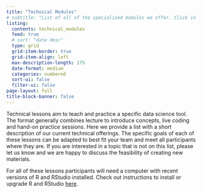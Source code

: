 ```yaml
---
title: "Technical Modules"
# subtitle: "List of all of the specialized modules we offer. Click in each card to learn more" 
listing:
  contents: technical_modules
  feed: true
  # sort: "date desc"
  type: grid
  grid-item-border: true
  grid-item-align: left
  max-description-length: 175
  date-format: medium
  categories: numbered
  sort-ui: false
  filter-ui: false
page-layout: full
title-block-banner: false
---
```


Technical lessons aim to teach and practice a specific data science tool. The format generally combines lecture to introduce concepts, live coding and hand-on practice sessions. Here we provide a list with a short description of our current technical offerings. The specific goals of each of these lessons can be adapted to best fit your team and meet all participants where they are. If you are interested in a topic that is not on this list, please let us know and we are happy to discuss the feasibility of creating new materials.


For all of these lessons participants will need a computer with recent versions of R and RStudio installed. Check out instructions to install or upgrade R and RStudio [here](https://happygitwithr.com/install-r-rstudio.html).

